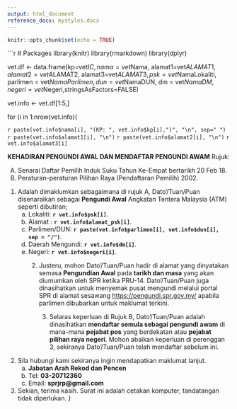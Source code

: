 ---
output: html_document
reference_docx: mystyles.docx
---

```{r setup, include=FALSE}
knitr::opts_chunk$set(echo = TRUE)

```
```{r dataframe}
# Packages
library(knitr)
library(rmarkdown)
library(dplyr)

vet.df <- data.frame(kp=vet$IC, nama=vet$Nama, alamat1=vet$ALAMAT1, alamat2=vet$ALAMAT2, alamat3=vet$ALAMAT3,
                      psk= vet$NamaLokaliti, parlimen = vet$NamaParlimen, dun = vet$NamaDUN, dm = vet$NamaDM,
                      negeri = vet$Negeri,stringsAsFactors=FALSE)

vet.info <- vet.df[1:5,]

for (i in 1:nrow(vet.info){

`r paste(vet.info$nama[i], "(KP: ", vet.info$kp[i],")", "\n", sep=" ")`
`r paste(vet.info$alamat1[i], "\n")`
`r paste(vet.info$alamat2[i], "\n")`
`r vet.info$alamat3[i]`

**KEHADIRAN PENGUNDI AWAL DAN MENDAFTAR PENGUNDI AWAM**
Rujuk:

A.	Senarai Daftar Pemilih Induk Suku Tahun Ke-Empat bertarikh 20 Feb 18.
B.	Peraturan-peraturan Pilihan Raya (Pendaftaran Pemilih) 2002.  
1.  Adalah dimaklumkan sebagaimana di rujuk A, Dato'/Tuan/Puan disenaraikan sebagai **Pengundi Awal** Angkatan Tentera Malaysia (ATM) seperti dibutiran;
    a.  Lokaliti: **`r vet.info$psk[i]`**.
    b.  Alamat	: **`r vet.info$alamat_psk[i]`**.
    c.  Parlimen/DUN: **`r paste(vet.info$parlimen[i], vet.info$dun[i], sep = "/")`**.
    d.  Daerah Mengundi: **`r vet.info$dm[i]`**.
    e.  Negeri: **`r vet.info$negeri[i]`**.  
<p class="justify">2.	Justeru, mohon Dato'/Tuan/Puan hadir di alamat yang dinyatakan semasa **Pengundian Awal** pada **tarikh dan masa** yang akan diumumkan oleh SPR ketika PRU-14. Dato'/Tuan/Puan juga dinasihatkan untuk menyemak pusat mengundi melalui portal SPR di alamat sesawang <https://pengundi.spr.gov.my/> apabila parlimen dibubarkan untuk maklumat terkini.</p>
<p class="justify">3.	Selaras keperluan di Rujuk B, Dato'/Tuan/Puan adalah dinasihatkan **mendaftar semula sebagai pengundi awam** di mana-mana **pejabat pos** yang berdekatan atau **pejabat pilihan raya negeri**. Mohon abaikan keperluan di perenggan 3, sekiranya Dato'/Tuan/Puan telah mendaftar sebelum ini.</p>  
4.	Sila hubungi kami sekiranya ingin mendapatkan maklumat lanjut. 
    a.  **Jabatan Arah Rekod dan Pencen**
    b.  Tel: **03-20712360**
    c.  Email: **sprjrp@gmail.com**
5.	Sekian, terima kasih. Surat ini adalah cetakan komputer, tandatangan tidak diperlukan.
}